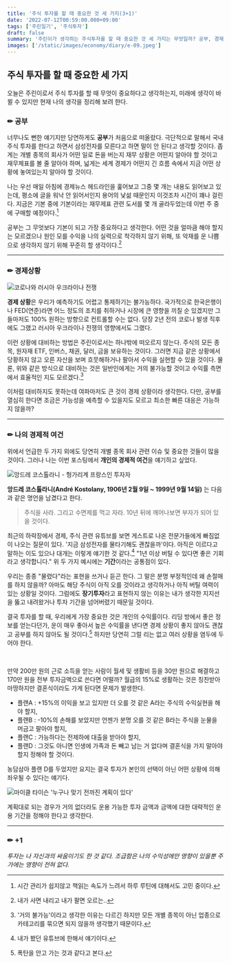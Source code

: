 ```yaml
---
title: '주식 투자를 할 때 중요한 것 세 가지(3+1)'
date: '2022-07-12T00:59:00.000+09:00'
tags: ['주린일기', '주식투자']
draft: false
summary: '주린이가 생각하는 주식투자를 할 때 중요한 것 세 가지는 무엇일까? 공부, 경제상황, 나의 경제적 여건 그리고 투자심리까지'
images: ['/static/images/economy/diary/e-09.jpeg']
---
```


## 주식 투자를 할 때 중요한 세 가지

오늘은 주린이로서 주식 투자를 할 때 무엇이 중요하다고 생각하는지, 미래에 생각이 바뀔 수 있지만 현재 나의 생각을 정리해 보려 한다.

### ✏ 공부

너무나도 뻔한 얘기지만 당연하게도 **공부**가 처음으로 떠올랐다. 극단적으로 말해서 국내 주식 투자를 한다고 하면서 삼성전자를 모른다고 하면 말이 안 된다고 생각할 것이다.
좁게는 개별 종목의 회사가 어떤 일로 돈을 버는지 재무 상황은 어떤지 알아야 할 것이고 재무제표를 볼 줄 알아야 하며, 넓게는 세계 경제가 어떤지 긴 흐름 속에서 지금 어떤 상황에 놓여있는지 알아야 할 것이다.

나는 우선 매일 아침에 경제뉴스 헤드라인을 훑어보고 그중 몇 개는 내용도 읽어보고 있는데, 평소에 글을 워낙 안 읽어서인지 용어의 낯섦 때문인지 이것조차 시간이 꽤나 걸린다.
지금은 기본 중에 기본이라는 재무제표 관련 도서를 몇 개 골라두었는데 이번 주 중에 구매할 예정이다.[^1]

[^1]: 시간 관리가 쉽지않고 책읽는 속도가 느려서 하루 루틴에 대해서도 고민 중이다.

공부는 그 무엇보다 기본이 되고 가장 중요하다고 생각한다. 어떤 것을 얼마큼 해야 할지는 모르겠으나 원인 모를 수익을 나의 실력으로 착각하지 않기 위해, 또 악재를 운 나쁨으로 생각하지 않기 위해 꾸준히 할 생각이다.[^2]

[^2]: 내가 사면 내리고 내가 팔면 오르는..

---

### ✏ 경제상황

![코로나와 러시아 우크라이나 전쟁](/static/images/economy/diary/e-07.jpeg)

**경제 상황**은 우리가 예측하기도 어렵고 통제하기는 불가능하다. 국가적으로 한국은행이나 FED(연준)라면 어느 정도의 조치를 취하거나 시장에 큰 영향을 끼칠 순 있겠지만
그들마저도 100% 원하는 방향으로 컨트롤할 수는 없다. 당장 2년 전의 코로나 발생 직후에도 그랬고 러시아 우크라이나 전쟁의 영향에서도 그랬다.

이런 상황에 대비하는 방법은 주린이로서는 하나밖에 떠오르지 않는다. 주식의 모든 종목, 원자재 ETF, 인버스, 채권, 달러, 금을 보유하는 것이다. 그러면 지금 같은 상황에서 당황하지 않고 오른 자산을 보며 흐뭇해하거나 팔아서 수익을 실현할 수 있을 것이다.
물론, 위와 같은 방식으로 대비하는 것은 일반인에게는 거의 불가능할 것이고 수익률 측면에서 효율적인 지도 모르겠다.[^3]

[^3]: '거의 불가능'이라고 생각한 이유는 다르긴 하지만 모든 개별 종목이 아닌 업종으로 카테고리를 묶으면 되지 않을까 생각했기 때문이다.

이처럼 대비하지도 못하는데 여파마저도 큰 것이 경제 상황이라 생각한다. 다만, 공부를 열심히 한다면 조금은 가능성을 예측할 수 있을지도 모르고 최소한 빠른 대응은 가능하지 않을까?

---

### ✏ 나의 경제적 여건

위에서 언급한 두 가지 외에도 당연히 개별 종목 회사 관련 이슈 및 중요한 것들이 많을 것이다. 그러나 나는 이번 포스팅에서 **개인의 경제적 여건**을 얘기하고 싶었다.

<p align={'center'}>
    <img
        src="/static/images/economy/diary/e-08.jpg"
        alt="앙드레 코스톨라니 - 헝가리계 프랑스인 투자자"
    />
</p>

**앙드레 코스톨라니(André Kostolany, 1906년 2월 9일 ~ 1999년 9월 14일)** 는 다음과 같은 명언을 남겼다고 한다.

> 주식을 사라. 그리고 수면제를 먹고 자라. 10년 뒤에 깨어나보면 부자가 되어 있을 것이다.

최근의 하락장에서 경제, 주식 관련 유튜브를 보면 게스트로 나온 전문가들에게 빠짐없이 나오는 질문이 있다. '지금 삼성전자를 물타기해도 괜찮을까'이다.
아직은 이르다고 말하는 이도 있으나 대개는 이렇게 얘기한 것 같다.[^4] "1년 이상 버틸 수 있다면 좋은 기회라고 생각합니다."
위 두 가지 예시에는 **기간**이라는 공통점이 있다.

[^4]: 내가 봤던 유튜브에 한해서 얘기이다.

우리는 종종 "물렸다"라는 표현을 쓰거나 듣곤 한다. 그 말은 분명 부정적인데 왜 손절매를 하지 않을까?
아마도 해당 주식이 아직 오를 것이라고 생각하거나 아직 버틸 여력이 있는 상황일 것이다.
그럼에도 **장기투자**라고 표현하지 않는 이유는 내가 생각한 지지선을 뚫고 내려왔거나 투자 기간을 넘어버렸기 때문일 것이다.

결국 투자를 할 때, 우리에게 가장 중요한 것은 개인의 수익률이다.
리딩 방에서 좋은 정보를 얻는다던가, 운이 매우 좋아서 높은 수익률을 낸다면 경제 상황이 좋지 않아도 괜찮고 공부를 하지 않아도 될 것이다.[^5]
하지만 당연히 그럴 리는 없고 여러 상황을 염두에 두어야 한다.

[^5]: 폭탄을 안고 가는 것과 같다고 본다.

<br />

만약 200만 원의 근로 소득을 얻는 사람이 월세 및 생활비 등을 30만 원으로 해결하고 170만 원을 전부 투자금액으로 쓴다면 어떨까?
월급의 15%로 생활하는 것은 칭찬받아 마땅하지만 결혼식이라도 가게 된다면 문제가 발생한다.

-   플랜A : +15%의 이익을 보고 있지만 더 오를 것 같은 A라는 주식의 수익실현을 해야 할지,
-   플랜B : -10%의 손해를 보았지만 언젠가 분명 오를 것 같은 B라는 주식을 눈물을 머금고 팔아야 할지,
-   플랜C : 가능하다는 전제하에 대출을 받아야 할지,
-   플랜D : 그것도 아니면 인생에 가족과 돈 빼고 남는 거 없다며 결혼식을 가지 말아야 할지 정해야 할 것이다.

농담삼아 플랜 D를 두었지만 요지는 결국 투자가 본인의 선택이 아닌 어떤 상황에 의해 좌우될 수 있다는 얘기다.

<p align={'center'}>
    <img
        src="/static/images/economy/diary/e-09.png"
        alt="마이클 타이슨 '누구나 맞기 전까진 계획이 있다'"
    />
</p>

계획대로 되는 경우가 거의 없더라도 운용 가능한 투자 금액과 금액에 대한 대략적인 운용 기간을 정해야 한다고 생각한다.

---

### ✏ +1

_투자는 나 자신과의 싸움이기도 한 것 같다.
조급함은 나의 수익성에만 영향이 있을뿐 주가에는 영향이 전혀 없다._
